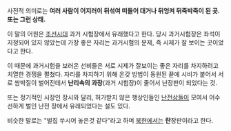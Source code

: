 사전적 의미로는 '''여러 사람이 어지러이 뒤섞여 떠들어 대거나 뒤엉켜 뒤죽박죽이 된 곳. 또는 그런 상태.'''

이 말의 어원은 [[조선]]시대 과거 시험장에서 유래했다고 한다. 당시 과거시험장은 좌석이 지정되어 있지 않았는데 가장 좋은 자리는 과거시험의 문제, 즉 시제가 잘 보이는 곳이었다고 한다.

이 때문에 과거시험을 보러온 선비들은 서로 시제가 잘보이는 좋은 자리를 차지하려고 치열한 경쟁을 펼쳤다. 자리를 차지하기 위해 온갖 방법이 동원된 끝에 시비가 붙어서 서로 쌈박질이 벌어진데서 '''난리속의 과장'''(과거 시험장)이 줄어서 난장판이 되었다는 것.

또는 정기적인 시장인 장시와 달리, 허가받지 않은 행상인들인 [[난전]]상들이 모여서 어수선하게 벌인 난전 장에서 유래되었다는 설도 있다.

비슷한 말로는 "벌집 쑤시어 놓은것 같다"라고 하며 [[북한]]에서는 '''란'''장판이라고 한다.
